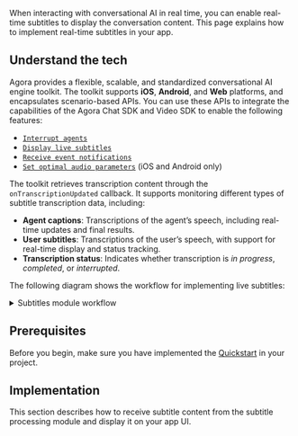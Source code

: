 

When interacting with conversational AI in real time, you can enable real-time subtitles to display the conversation content. This page explains how to implement real-time subtitles in your app.

## Understand the tech

Agora provides a flexible, scalable, and standardized conversational AI engine toolkit. The toolkit supports **iOS**, **Android**, and **Web** platforms, and encapsulates scenario-based APIs. You can use these APIs to integrate the capabilities of the Agora Chat SDK and Video SDK to enable the following features:

* [`Interrupt agents`](/conversational-ai/develop/interrupt-agent)
* [`Display live subtitles`](/conversational-ai/develop/subtitles)
* [`Receive event notifications`](/conversational-ai/develop/event-notifications)
* [`Set optimal audio parameters`](/conversational-ai/develop/audio-output) (iOS and Android only)

The toolkit retrieves transcription content through the `onTranscriptionUpdated` callback. It supports monitoring different types of subtitle transcription data, including:

* **Agent captions**: Transcriptions of the agent’s speech, including real-time updates and final results.
* **User subtitles**: Transcriptions of the user’s speech, with support for real-time display and status tracking.
* **Transcription status**: Indicates whether transcription is *in progress*, *completed*, or *interrupted*.

The following diagram shows the workflow for implementing live subtitles:

<details>
<summary>Subtitles module workflow</summary>

![](/images/conversational-ai/subtitles-module.svg)
</details>

## Prerequisites

Before you begin, make sure you have implemented the [Quickstart](#) in your project.

## Implementation

This section describes how to receive subtitle content from the subtitle processing module and display it on your app UI.

<Tabs groupId="platform">
<TabItem value="android" label="Android" default>
<AndroidImplementation />
</TabItem>

<TabItem value="swift" label="iOS/macOS" default>
<SwiftImplementation />
</TabItem>

<TabItem value="web" label="Web" default>
<WebImplementation />
</TabItem>
</Tabs>



